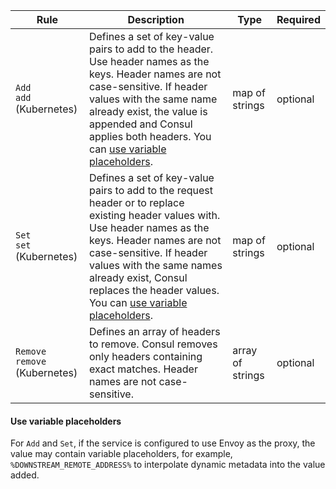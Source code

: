 | Rule | Description | Type |  Required | 
| --- 	    | ---	       | ---         | ---         | 
| `Add` <br/><nobr>`add` (Kubernetes)</nobr> | Defines a set of key-value pairs to add to the header. Use header names as the keys. Header names are not case-sensitive. If header values with the same name already exist, the value is appended and Consul applies both headers. You can [use variable placeholders](#use-variable-placeholders). | map of strings | optional |
| `Set` <br/><nobr>`set` (Kubernetes)</nobr> | Defines a set of key-value pairs to add to the request header or to replace existing header values with. Use header names as the keys. Header names are not case-sensitive. If header values with the same names already exist, Consul replaces the header values. You can [use variable placeholders](#use-variable-placeholders). | map of strings | optional |
| `Remove` <br/><nobr>`remove` (Kubernetes)</nobr> | Defines an array of headers to remove. Consul removes only headers containing exact matches. Header names are not case-sensitive. | array of strings | optional |

#### Use variable placeholders

For `Add` and `Set`, if the service is configured to use Envoy as the proxy, the value may contain variable placeholders, for example, `%DOWNSTREAM_REMOTE_ADDRESS%` to interpolate dynamic metadata into the value added.